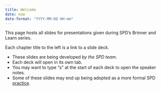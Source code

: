 ```yaml
---
title: Welcome
date: now
date-format: "YYYY-MM-DD HH:mm"
---
```


This page hosts all slides for presentations given during SPD's Brinner and Learn series.

Each chapter title to the left is a link to a slide deck.

-   These slides are being developed *by the SPD team*.
-   Each deck will open in its own tab.
-   You may want to type "s" at the start of each deck to open the *s*peaker notes.
-   Some of these slides may end up being adopted as a more formal SPD [practice](https://rmi.github.io/practices).
